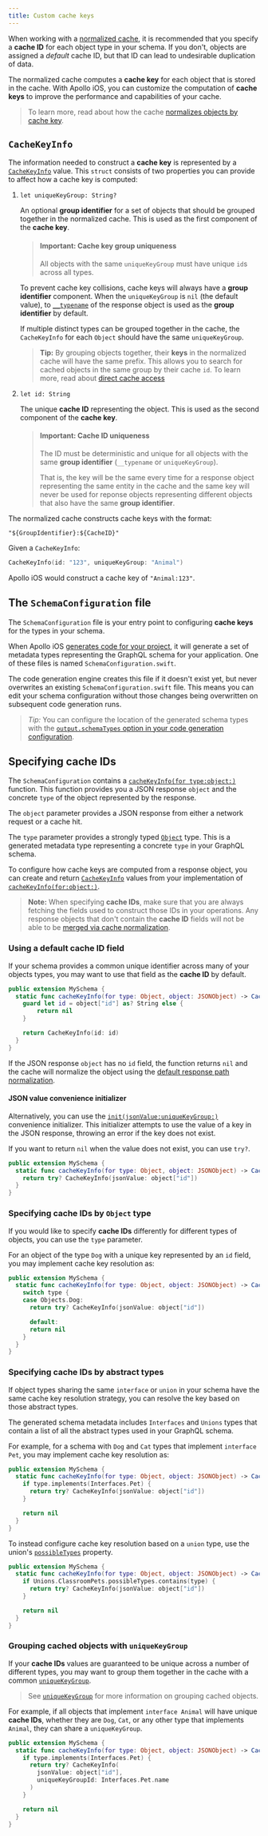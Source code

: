 ```yaml
---
title: Custom cache keys
---
```


When working with a [normalized cache](./introduction#what-is-a-normalized-cache), it is recommended that you specify a **cache ID** for each object type in your schema. If you don't, objects are assigned a *default* cache ID, but that ID can lead to undesirable duplication of data.

The normalized cache computes a **cache key** for each object that is stored in the cache. With Apollo iOS, you can customize the computation of **cache keys** to improve the performance and capabilities of your cache.

> To learn more, read about how the cache [normalizes objects by cache key](./introduction#normalizing-objects-by-cache-key).

## `CacheKeyInfo`

The information needed to construct a **cache key** is represented by a [`CacheKeyInfo`](https://www.apollographql.com/docs/ios/docc/documentation/apolloapi/cachekeyinfo) value. This `struct` consists of two properties you can provide to  affect how a cache key is computed:

1. `let uniqueKeyGroup: String?`

    An optional **group identifier** for a set of objects that should be grouped together in the normalized cache. This is used as the first component of the **cache key**.

    > #### Important: Cache key group uniqueness
    >
    > All objects with the same `uniqueKeyGroup` must have unique `id`s across all types.

    To prevent cache key collisions, cache keys will always have a **group identifier** component. When the `uniqueKeyGroup` is `nil` (the default value), to [`__typename`](https://spec.graphql.org/draft/#sec-Type-Name-Introspection) of the response object is used as the **group identifier** by default.

    If multiple distinct types can be grouped together in the cache, the `CacheKeyInfo` for each `Object` should have the same `uniqueKeyGroup`.

    > **Tip:** By grouping objects together, their **keys** in the normalized cache will have the same prefix. This allows you to search for cached objects in the same group by their cache `id`. To learn more, read about [direct cache access](./cache-transactions)

2. `let id: String`

    The unique **cache ID** representing the object. This is used as the second component of the **cache key**.

    > #### Important: Cache ID uniqueness
    >
    > The ID must be deterministic and unique for all objects with the same **group identifier** (`__typename` or `uniqueKeyGroup`).
    >
    >That is, the key will be the same every time for a response object representing the same entity in the cache and the same key will never be used for reponse objects representing different objects that also have the same **group identifier**.

The normalized cache constructs cache keys with the format:

`"${GroupIdentifier}:${CacheID}"`

Given a `CacheKeyInfo`:
```swift
CacheKeyInfo(id: "123", uniqueKeyGroup: "Animal")
```
Apollo iOS would construct a cache key of `"Animal:123"`.

## The `SchemaConfiguration` file

The `SchemaConfiguration` file is your entry point to configuring **cache keys** for the types in your schema.

When Apollo iOS [generates code for your project](../code-generation/introduction), it will generate a set of metadata types representing the GraphQL schema for your application. One of these files is named `SchemaConfiguration.swift`.

 The code generation engine creates this file if it doesn't exist yet, but never overwrites an existing `SchemaConfiguration.swift` file. This means you can edit your schema configuration without those changes being overwritten on subsequent code generation runs.

> *Tip:* You can configure the location of the generated schema types with the [`output.schemaTypes` option in your code generation configuration](./../codegen-configuration).

## Specifying cache IDs

The `SchemaConfiguration` contains a [`cacheKeyInfo(for type:object:)`](https://www.apollographql.com/docs/ios/docc/documentation/apolloapi/schemaconfiguration/cachekeyinfo(for:object:)) function. This function provides you a JSON response `object` and the concrete `type` of the object represented by the response.

The `object` parameter provides a JSON response from either a network request or a cache hit.

The `type` parameter provides a strongly typed [`Object`](https://www.apollographql.com/docs/ios/docc/documentation/apolloapi/object) type. This is a generated metadata type representing a concrete `type` in your GraphQL schema.

To configure how cache keys are computed from a response object, you can create and return [`CacheKeyInfo`](#cachekeyinfo) values from your implementation of [`cacheKeyInfo(for:object:)`](https://www.apollographql.com/docs/ios/docc/documentation/apolloapi/schemaconfiguration/cachekeyinfo(for:object:)).

> **Note:** When specifying **cache IDs**, make sure that you are always fetching the fields used to construct those IDs in your operations. Any response objects that don't contain the **cache ID** fields will not be able to be [merged via cache normalization](./introduction#normalizing-responses).

### Using a default cache ID field

If your schema provides a common unique identifier across many of your objects types, you may want to use that field as the **cache ID** by default.

```swift
public extension MySchema {
  static func cacheKeyInfo(for type: Object, object: JSONObject) -> CacheKeyInfo? {
    guard let id = object["id"] as? String else {
        return nil
    }

    return CacheKeyInfo(id: id)
  }
}
```

If the JSON response `object` has no `id` field, the function returns `nil` and the cache will normalize the object using the [default response path normalization](./introduction#normalizing-responses).

#### JSON value convenience initializer

Alternatively, you can use the [`init(jsonValue:uniqueKeyGroup:)`](https://www.apollographql.com/docs/ios/docc/documentation/apolloapi/cachekeyinfo/init(jsonvalue:uniquekeygroupid:)) convenience initializer. This initializer attempts to use the value of a key in the JSON response, throwing an error if the key does not exist.

If you want to return `nil` when the value does not exist, you can use `try?`.

```swift
public extension MySchema {
  static func cacheKeyInfo(for type: Object, object: JSONObject) -> CacheKeyInfo? {
    return try? CacheKeyInfo(jsonValue: object["id"])
  }
}
```

### Specifying cache IDs by `Object` type

If you would like to specify **cache IDs** differently for different types of objects, you can use the `type` parameter.

For an object of the type `Dog` with a unique key represented by an `id` field, you may implement cache key resolution as:

```swift
public extension MySchema {
  static func cacheKeyInfo(for type: Object, object: JSONObject) -> CacheKeyInfo? {
    switch type {
    case Objects.Dog:
      return try? CacheKeyInfo(jsonValue: object["id"])

      default:
      return nil
    }
  }
}
```

### Specifying cache IDs by abstract types

If object types sharing the same `interface` or `union` in your schema have the same cache key resolution strategy, you can resolve the key based on those abstract types.

The generated schema metadata includes `Interfaces` and `Unions` types that contain a list of all the abstract types used in your GraphQL schema.

For example, for a schema with `Dog` and `Cat` types that implement `interface Pet`, you may implement cache key resolution as:

```swift
public extension MySchema {
  static func cacheKeyInfo(for type: Object, object: JSONObject) -> CacheKeyInfo? {
    if type.implements(Interfaces.Pet) {
      return try? CacheKeyInfo(jsonValue: object["id"])
    }

    return nil
  }
}
```

To instead configure cache key resolution based on a `union` type, use the union's [`possibleTypes`](apollographql.com/docs/ios/docc/documentation/apolloapi/union/possibletypes) property.

```swift
public extension MySchema {
  static func cacheKeyInfo(for type: Object, object: JSONObject) -> CacheKeyInfo? {
    if Unions.ClassroomPets.possibleTypes.contains(type) {
      return try? CacheKeyInfo(jsonValue: object["id"])
    }

    return nil
  }
}
```

### Grouping cached objects with `uniqueKeyGroup`

If your **cache IDs** values are guaranteed to be unique across a number of different types, you may want to group them together in the cache with a common [`uniqueKeyGroup`](#cachekeyinfo).

> See [`uniqueKeyGroup`](#cachekeyinfo) for more information on grouping cached objects.

For example, if all objects that implement `interface Animal` will have unique **cache IDs**, whether they are `Dog`, `Cat`, or any other type that implements `Animal`, they can share a `uniqueKeyGroup`.

```swift
public extension MySchema {
  static func cacheKeyInfo(for type: Object, object: JSONObject) -> CacheKeyInfo? {
    if type.implements(Interfaces.Pet) {
      return try? CacheKeyInfo(
        jsonValue: object["id"],
        uniqueKeyGroupId: Interfaces.Pet.name
      )
    }

    return nil
  }
}
```